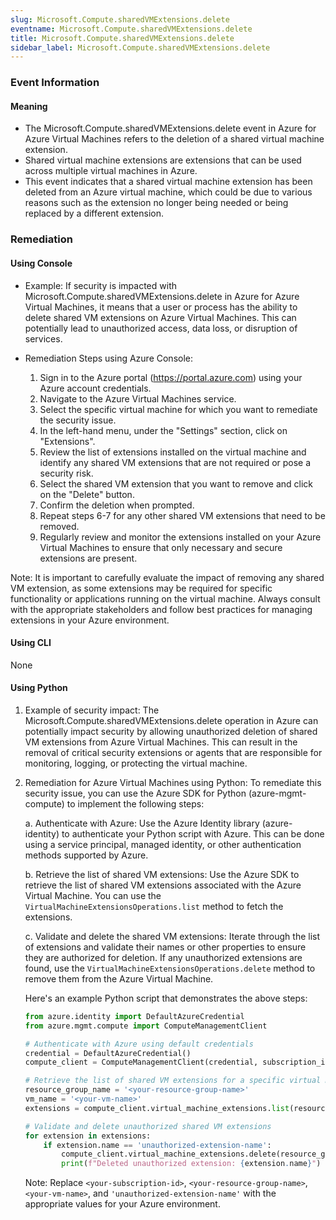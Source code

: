 ```yaml
--- 
slug: Microsoft.Compute.sharedVMExtensions.delete
eventname: Microsoft.Compute.sharedVMExtensions.delete
title: Microsoft.Compute.sharedVMExtensions.delete
sidebar_label: Microsoft.Compute.sharedVMExtensions.delete
---
```

                       
### Event Information

#### Meaning

- The Microsoft.Compute.sharedVMExtensions.delete event in Azure for Azure Virtual Machines refers to the deletion of a shared virtual machine extension.
- Shared virtual machine extensions are extensions that can be used across multiple virtual machines in Azure.
- This event indicates that a shared virtual machine extension has been deleted from an Azure virtual machine, which could be due to various reasons such as the extension no longer being needed or being replaced by a different extension.

### Remediation

#### Using Console

- Example: If security is impacted with Microsoft.Compute.sharedVMExtensions.delete in Azure for Azure Virtual Machines, it means that a user or process has the ability to delete shared VM extensions on Azure Virtual Machines. This can potentially lead to unauthorized access, data loss, or disruption of services.

- Remediation Steps using Azure Console:
  1. Sign in to the Azure portal (https://portal.azure.com) using your Azure account credentials.
  2. Navigate to the Azure Virtual Machines service.
  3. Select the specific virtual machine for which you want to remediate the security issue.
  4. In the left-hand menu, under the "Settings" section, click on "Extensions".
  5. Review the list of extensions installed on the virtual machine and identify any shared VM extensions that are not required or pose a security risk.
  6. Select the shared VM extension that you want to remove and click on the "Delete" button.
  7. Confirm the deletion when prompted.
  8. Repeat steps 6-7 for any other shared VM extensions that need to be removed.
  9. Regularly review and monitor the extensions installed on your Azure Virtual Machines to ensure that only necessary and secure extensions are present.

Note: It is important to carefully evaluate the impact of removing any shared VM extension, as some extensions may be required for specific functionality or applications running on the virtual machine. Always consult with the appropriate stakeholders and follow best practices for managing extensions in your Azure environment.

#### Using CLI

None

#### Using Python

1. Example of security impact: The Microsoft.Compute.sharedVMExtensions.delete operation in Azure can potentially impact security by allowing unauthorized deletion of shared VM extensions from Azure Virtual Machines. This can result in the removal of critical security extensions or agents that are responsible for monitoring, logging, or protecting the virtual machine.

2. Remediation for Azure Virtual Machines using Python: To remediate this security issue, you can use the Azure SDK for Python (azure-mgmt-compute) to implement the following steps:

   a. Authenticate with Azure: Use the Azure Identity library (azure-identity) to authenticate your Python script with Azure. This can be done using a service principal, managed identity, or other authentication methods supported by Azure.

   b. Retrieve the list of shared VM extensions: Use the Azure SDK to retrieve the list of shared VM extensions associated with the Azure Virtual Machine. You can use the `VirtualMachineExtensionsOperations.list` method to fetch the extensions.

   c. Validate and delete the shared VM extensions: Iterate through the list of extensions and validate their names or other properties to ensure they are authorized for deletion. If any unauthorized extensions are found, use the `VirtualMachineExtensionsOperations.delete` method to remove them from the Azure Virtual Machine.

   Here's an example Python script that demonstrates the above steps:

   ```python
   from azure.identity import DefaultAzureCredential
   from azure.mgmt.compute import ComputeManagementClient

   # Authenticate with Azure using default credentials
   credential = DefaultAzureCredential()
   compute_client = ComputeManagementClient(credential, subscription_id='<your-subscription-id>')

   # Retrieve the list of shared VM extensions for a specific virtual machine
   resource_group_name = '<your-resource-group-name>'
   vm_name = '<your-vm-name>'
   extensions = compute_client.virtual_machine_extensions.list(resource_group_name, vm_name)

   # Validate and delete unauthorized shared VM extensions
   for extension in extensions:
       if extension.name == 'unauthorized-extension-name':
           compute_client.virtual_machine_extensions.delete(resource_group_name, vm_name, extension.name)
           print(f"Deleted unauthorized extension: {extension.name}")
   ```

   Note: Replace `<your-subscription-id>`, `<your-resource-group-name>`, `<your-vm-name>`, and `'unauthorized-extension-name'` with the appropriate values for your Azure environment.


 